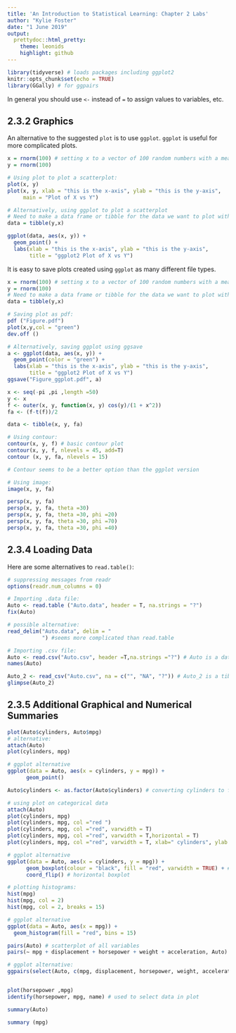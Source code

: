 ```yaml
---
title: 'An Introduction to Statistical Learning: Chapter 2 Labs'
author: "Kylie Foster"
date: "1 June 2019"
output: 
  prettydoc::html_pretty:
    theme: leonids
    highlight: github
---
```


```r
library(tidyverse) # loads packages including ggplot2
knitr::opts_chunk$set(echo = TRUE)
library(GGally) # for ggpairs
```


In general you should use `<-` instead of `=` to assign values to variables, etc.

## 2.3.2 Graphics

An alternative to the suggested `plot` is to use `ggplot`. `ggplot` is useful for more complicated plots. 

```r
x = rnorm(100) # setting x to a vector of 100 random numbers with a mean of 0 and a standard deviation of 1
y = rnorm(100)

# Using plot to plot a scatterplot:
plot(x, y)
plot(x, y, xlab = "this is the x-axis", ylab = "this is the y-axis",
     main = "Plot of X vs Y")

# Alternatively, using ggplot to plot a scatterplot
# Need to make a data frame or tibble for the data we want to plot with ggplot:
data = tibble(y,x)

ggplot(data, aes(x, y)) +
  geom_point() +
  labs(xlab = "this is the x-axis", ylab = "this is the y-axis",
       title = "ggplot2 Plot of X vs Y")

```

It is easy to save plots created using `ggplot` as many different file types.

```r
x = rnorm(100) # setting x to a vector of 100 random numbers with a mean of 0 and a standard deviation of 1
y = rnorm(100)
# Need to make a data frame or tibble for the data we want to plot with ggplot:
data = tibble(y,x)

# Saving plot as pdf:
pdf ("Figure.pdf")
plot(x,y,col = "green")
dev.off ()

# Alternatively, saving ggplot using ggsave
a <- ggplot(data, aes(x, y)) +
  geom_point(color = "green") +
  labs(xlab = "this is the x-axis", ylab = "this is the y-axis",
       title = "ggplot2 Plot of X vs Y")
ggsave("Figure_ggplot.pdf", a)

```

```r
x <- seq(-pi ,pi ,length =50)
y <- x
f <- outer(x, y, function(x, y) cos(y)/(1 + x^2))
fa <- (f-t(f))/2

data <- tibble(x, y, fa)

# Using contour:
contour(x, y, f) # basic contour plot
contour(x, y, f, nlevels = 45, add=T)
contour (x, y, fa, nlevels = 15)

# Contour seems to be a better option than the ggplot version
```

```r
# Using image:
image(x, y, fa)

persp(x, y, fa)
persp(x, y, fa, theta =30)
persp(x, y, fa, theta =30, phi =20)
persp(x, y, fa, theta =30, phi =70)
persp(x, y, fa, theta =30, phi =40)
```


## 2.3.4 Loading Data

Here are some alternatives to `read.table()`:

```r
# suppressing messages from readr
options(readr.num_columns = 0)

# Importing .data file:
Auto <- read.table ("Auto.data", header = T, na.strings = "?")
fix(Auto)

# possible alternative:
read_delim("Auto.data", delim = "
           ") #seems more complicated than read.table

# Importing .csv file:
Auto <- read.csv("Auto.csv", header =T,na.strings ="?") # Auto is a data frame
names(Auto)

Auto_2 <- read_csv("Auto.csv", na = c("", "NA", "?")) # Auto_2 is a tibble. Don't need to specify that there is a header
glimpse(Auto_2)

```


## 2.3.5 Additional Graphical and Numerical Summaries

```r
plot(Auto$cylinders, Auto$mpg)
# alternative:
attach(Auto)
plot(cylinders, mpg)

# ggplot alternative
ggplot(data = Auto, aes(x = cylinders, y = mpg)) +
      geom_point()

Auto$cylinders <- as.factor(Auto$cylinders) # converting cylinders to factor

# using plot on categorical data
attach(Auto)
plot(cylinders, mpg)
plot(cylinders, mpg, col ="red ")
plot(cylinders, mpg, col ="red", varwidth = T)
plot(cylinders, mpg, col ="red", varwidth = T,horizontal = T)
plot(cylinders, mpg, col ="red", varwidth = T, xlab=" cylinders", ylab ="MPG")

# ggplot alternative
ggplot(data = Auto, aes(x = cylinders, y = mpg)) +
      geom_boxplot(colour = "black", fill = "red", varwidth = TRUE) + # makes the width of boxes proportional to the quantity of data 
      coord_flip() # horizontal boxplot

# plotting histograms:
hist(mpg)
hist(mpg, col = 2)
hist(mpg, col = 2, breaks = 15)

# ggplot alternative
ggplot(data = Auto, aes(x = mpg)) + 
  geom_histogram(fill = "red", bins = 15)

pairs(Auto) # scatterplot of all variables
pairs(∼ mpg + displacement + horsepower + weight + acceleration, Auto) # scatterplot of selected variables

# ggplot alternative:
ggpairs(select(Auto, c(mpg, displacement, horsepower, weight, acceleration)))


plot(horsepower ,mpg)
identify(horsepower, mpg, name) # used to select data in plot

summary(Auto)

summary (mpg)
```

